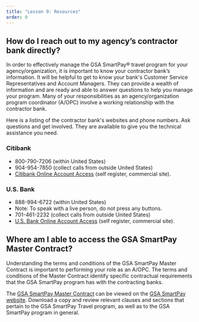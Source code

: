```yaml
---
title: "Lesson 9: Resources"
order: 0
---
```


## How do I reach out to my agency’s contractor bank directly?
In order to effectively manage the GSA SmartPay® travel program for your agency/organization, it is important to know your contractor bank’s information. It will be helpful to get to know your bank's Customer Service Representatives and Account Managers. They can provide a wealth of information and are ready and able to answer questions to help you manage your program. Many of your responsibilities as an agency/organization program coordinator (A/OPC) involve a working relationship with the contractor bank.

Here is a listing of the contractor bank's websites and phone numbers. Ask questions and get involved. They are available to give you the technical assistance you need.

### Citibank
- 800-790-7206 (within United States)
- 904-954-7850 (collect calls from outside United States)
- [Citibank Online Account Access](https://home.cards.citidirect.com/CommercialCard/Cards.html) (self register, commercial site).

### U.S. Bank
- 888-994-6722 (within United States)
- Note: To speak with a live person, do not press any buttons.
- 701-461-2232 (collect calls from outside United States)
- [U.S. Bank Online Account Access](https://access.usbank.com/cpsApp1/index.jsp) (self register, commercial site).

## Where am I able to access the GSA SmartPay Master Contract?
Understanding the terms and conditions of the GSA SmartPay Master Contract is important to performing your role as an A/OPC. The terms and conditions of the Master Contract identify specific contractual requirements that the GSA SmartPay program has with the contracting banks.

The [GSA SmartPay Master Contract](https://smartpay.gsa.gov/content/gsa-smartpay-master-contract) can be viewed on the [GSA SmartPay website](https://smartpay.gsa.gov/). Download a copy and review relevant clauses and sections that pertain to the GSA SmartPay Travel program, as well as to the GSA SmartPay program in general.
